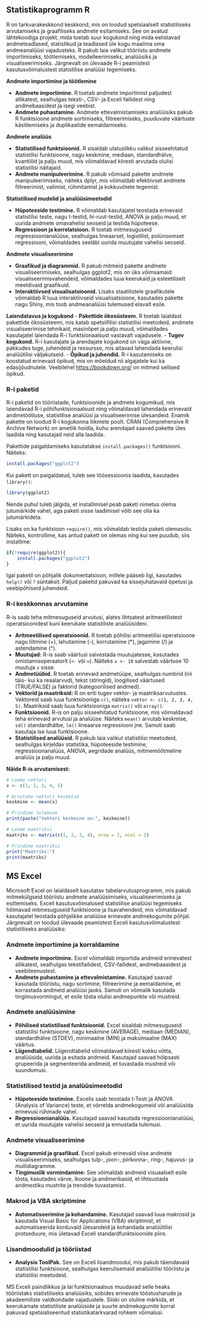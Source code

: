 
## Statistikaprogramm R

R on tarkvarakeskkond keskkond, mis on loodud spetsiaalselt statistiliseks arvutamiseks ja graafiliseks andmete esitamiseks. See on avatud lähtekoodiga projekt, mida toetab suur kogukond ning mida eelistavad andmeteadlased, statistikud ja teadlased üle kogu maailma oma andmeanalüüsi vajadusteks. R pakub laia valikut tööriistu andmete importimiseks, töötlemiseks, modelleerimiseks, analüüsiks ja visualiseerimiseks. Järgnevalt on ülevaade R-i peamistest kasutusvõimalustest statistilise analüüsi tegemiseks.

**Andmete importimine ja töötlemine**

- **Andmete importimine.** R toetab andmete importimist paljudest allikatest, sealhulgas teksti-, CSV- ja Exceli failidest ning andmebaasidest ja isegi veebist.
- **Andmete puhastamine.** Andmete ettevalmistamiseks analüüsiks pakub R funktsioone andmete sortimiseks, filtreerimiseks, puuduvate väärtuste käsitlemiseks ja duplikaatide eemaldamiseks.

**Andmete analüüs**

- **Statistilised funktsioonid.** R sisaldab ulatuslikku valikut sisseehitatud statistilisi funktsioone, nagu keskmine, mediaan, standardhälve, kvantiilid ja palju muud, mis võimaldavad kiiresti arvutada olulisi statistilisi näitajaid.
- **Andmete manipuleerimine.** R pakub võimsaid pakette andmete manipuleerimiseks, näiteks dplyr, mis võimaldab efektiivset andmete filtreerimist, valimist, rühmitamist ja kokkuvõtete tegemist.

**Statistilised mudelid ja analüüsimeetodid**

- **Hüpoteeside testimine.** R võimaldab kasutajatel teostada erinevaid statistilisi teste, nagu t-testid, hi-ruut-testid, ANOVA ja palju muud, et uurida andmete omavahelisi seoseid ja testida hüpoteese.
- **Regressioon ja korrelatsioon.** R toetab mitmesuguseid regressioonianalüüse, sealhulgas lineaarset, logistilist, polünoomset regressiooni, võimaldades seeläbi uurida muutujate vahelisi seoseid.

**Andmete visualiseerimine**

- **Graafikud ja diagrammid.** R pakub mitmeid pakette andmete visualiseerimiseks, sealhulgas ggplot2, mis on üks võimsamaid visualiseerimisvahendeid, võimaldades luua keerukaid ja esteetiliselt meeldivaid graafikuid.
- **Interaktiivsed visualisatsioonid.** Lisaks staatilistele graafikutele võimaldab R luua interaktiivseid visualisatsioone, kasutades pakette nagu Shiny, mis toob andmeanalüüsi tulemused elavalt esile.

**Laiendatavus ja kogukond**
- **Pakettide ökosüsteem.** R toetab laialdast pakettide ökosüsteemi, mis katab spetsiifilisi statistilisi meetodeid, andmete visualiseerimise tehnikaid, masinõpet ja palju muud, võimaldades kasutajatel laiendada R-i funktsionaalsust vastavalt vajadusele.
- **Tugev kogukond.** R-i kasutajate ja arendajate kogukond on väga aktiivne, pakkudes tuge, juhendeid ja ressursse, mis aitavad lahendada keerulisi analüütilisi väljakutseid. 
- **Õpikud ja juhendid.** R-i kasutamiseks on koostatud erinevaid õpikud, mis on mõeldud nii algajatele kui ka edasijõudnutele. Veebilehel [https://bookdown.org/](https://bookdown.org/) on mitmed sellised õpikud.


### R-i paketid

R-i paketid on tööriistade, funktsioonide ja andmete kogumikud, mis laiendavad R-i põhifunktsionaalsust ning võimaldavad lahendada erinevaid andmetöötluse, statistilise analüüsi ja visualiseerimise ülesandeid. Enamik pakette on loodud R-i kogukonna liikmete poolt. CRAN (Comprehensive R Archive Network) on ametlik hoidla, kuhu arendajad saavad pakette üles laadida ning kasutajad neid alla laadida.

Pakettide paigaldamiseks kasutatakse `install.packages()` funktsiooni. Näiteks:
```r
install.packages("ggplot2")
```
Kui pakett on paigaldatud, tuleb see töösessioonis laadida, kasutades `library()`:
```r
library(ggplot2)
```

Nende puhul tuleb jälgida, et installimisel peab paketi nimetus olema jutumärkide vahel, aga paketi sisse laadimisel võib see olla ka jutumärkideta.

Lisaks on ka funktsioon `require()`, mis võimaldab testida paketi olemasolu. Näiteks, kontrollime, kas antud pakett on olemas ning kui see puudub, siis installime:

```r
if(!require(ggplot2)){
    install.packages("ggplot2")    
}
```


Igal paketil on põhjalik dokumentatsioon, millele pääseb ligi, kasutades `help()` või `?` süntaksit. Paljud paketid pakuvad ka sissejuhatavaid õpetusi ja veebipõhiseid juhendeid.

### R-i keskkonnas arvutamine

R-is saab teha mitmesuguseid arvutusi, alates lihtsatest aritmeetilistest operatsioonidest kuni keerukate statistiliste analüüsideni.

  * **Aritmeetilised operatsioonid.** R toetab põhilisi aritmeetilisi operatsioone nagu liitmine (+), lahutamine (-), korrutamine (\*), jagamine (/) ja astendamine (^).
  * **Muutujad:** R-is saab väärtusi salvestada muutujatesse, kasutades omistamisoperaatorit (`<-` või `=`). Näiteks `x <- 10` salvestab väärtuse 10 muutuja `x` sisse.
  * **Andmetüübid.** R toetab erinevaid andmetüüpe, sealhulgas numbrid (nii täis- kui ka reaalarvud), tekst (stringid), loogilised väärtused (TRUE/FALSE) ja faktorid (kategoorilised andmed).
  * **Vektorid ja maatriksid:** R on eriti tugev vektor- ja maatriksarvutustes. Vektoreid saab luua funktsiooniga `c()`, näiteks `vektor <- c(1, 2, 3, 4, 5)`. Maatriksid saab luua funktsiooniga `matrix()` või `array()`.
  * **Funktsioonid.** R-is on palju sisseehitatud funktsioone, mis võimaldavad teha erinevaid arvutusi ja analüüse. Näiteks `mean()` arvutab keskmise, `sd()` standardhälbe, `lm()` lineaarse regressiooni jne. Samuti saab kasutaja ise luua funktsioone.
  * **Statistilised analüüsid.** R pakub laia valikut statistilisi meetodeid, sealhulgas kirjeldav statistika, hüpoteeside testimine, regressioonanalüüs, ANOVA, aegridade analüüs, mitmemõõtmeline analüüs ja palju muud.

**Näide R-is arvutamisest:**

```r
# Loome vektori
x <- c(1, 2, 3, 4, 5)

# Arvutame vektori keskmise
keskmine <- mean(x)

# Prindime tulemuse
print(paste("Vektori keskmine on:", keskmine))

# Loome maatriksi
maatriks <- matrix(c(1, 2, 3, 4), nrow = 2, ncol = 2)

# Prindime maatriksi
print("Maatriks:")
print(maatriks)
```

## MS Excel

Microsoft Excel on laialdaselt kasutatav tabelarvutusprogramm, mis pakub mitmekülgseid tööriistu andmete analüüsimiseks, visualiseerimiseks ja esitlemiseks. Exceli kasutusvõimalused statistilise analüüsi tegemiseks hõlmavad mitmesuguseid funktsioone ja lisavahendeid, mis võimaldavad kasutajatel teostada põhjalikke analüüse erinevate andmekogumite põhjal. Järgnevalt on toodud ülevaade peamistest Exceli kasutusvõimalustest statistiliseks analüüsiks:

### Andmete importimine ja korraldamine

- **Andmete importimine.** Excel võimaldab importida andmeid erinevatest allikatest, sealhulgas tekstifailidest, CSV-failidest, andmebaasidest ja veebiteenustest.
- **Andmete puhastamine ja ettevalmistamine.** Kasutajad saavad kasutada tööriistu, nagu sortimine, filtreerimine ja eemaldamine, et korrastada andmeid analüüsi jaoks. Samuti on võimalik kasutada tingimusvormingut, et esile tõsta olulisi andmepunkte või mustreid.

### Andmete analüüsimine

- **Põhilised statistilised funktsioonid.** Excel sisaldab mitmesuguseid statistilisi funktsioone, nagu keskmine (AVERAGE), mediaan (MEDIAN), standardhälve (STDEV), minimaalne (MIN) ja maksimaalne (MAX) väärtus.
- **Liigendtabelid.** Liigendtabelid võimaldavad kiiresti kokku võtta, analüüsida, uurida ja esitada andmeid. Kasutajad saavad hõlpsasti grupeerida ja segmenteerida andmeid, et tuvastada mustreid või suundumusi.

### Statistilised testid ja analüüsimeetodid
- **Hüpoteeside testimine.** Excelis saab teostada t-Testi ja ANOVA (Analysis of Variance) teste, et võrrelda andmekogumeid või analüüsida erinevusi rühmade vahel.
- **Regressioonianalüüs.** Kasutajad saavad kasutada regressioonianalüüsi, et uurida muutujate vahelisi seoseid ja ennustada tulemusi.

### Andmete visualiseerimine
- **Diagrammid ja graafikud.** Excel pakub erinevaid viise andmete visualiseerimiseks, sealhulgas tulp-, joon-, piirkonna-, ring-, hajuvus- ja mullidiagramme.
- **Tingimuslik vormindamine:** See võimaldab andmeid visuaalselt esile tõsta, kasutades värve, ikoone ja andmeribasid, et lihtsustada andmestiku mustrite ja trendide tuvastamist.

### Makrod ja VBA skriptimine
- **Automatiseerimine ja kohandamine.** Kasutajad saavad luua makrosid ja kasutada Visual Basic for Applications (VBA) skriptimist, et automatiseerida korduvaid ülesandeid ja kohandada analüütilisi protseduure, mis ületavad Exceli standardfunktsioonide piire.

### Lisandmoodulid ja tööriistad
- **Analysis ToolPak.** See on Exceli lisandmoodul, mis pakub täiendavaid statistilisi funktsioone, sealhulgas keerulisemaid analüütilisi tööriistu ja statistilisi meetodeid.

MS Exceli paindlikkus ja lai funktsionaalsus muudavad selle heaks tööriistaks statistiliseks analüüsiks, sobides erinevate tööstusharude ja akadeemiliste valdkondade vajadustele. Siiski on oluline märkida, et keerukamate statistiliste analüüside ja suurte andmekogumite korral pakuvad spetsialiseeritud statistikatarkvarad rohkem võimalusi.